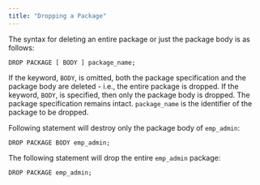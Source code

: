 ```yaml
---
title: "Dropping a Package"
---
```


The syntax for deleting an entire package or just the package body is as follows:

``` text
DROP PACKAGE [ BODY ] package_name;
```

If the keyword, `BODY`, is omitted, both the package specification and the package body are deleted - i.e., the entire package is dropped. If the keyword, `BODY`, is specified, then only the package body is dropped. The package specification remains intact. `package_name` is the identifier of the package to be dropped.

Following statement will destroy only the package body of `emp_admin`:

``` text
DROP PACKAGE BODY emp_admin;
```

The following statement will drop the entire `emp_admin` package:

``` text
DROP PACKAGE emp_admin;
```
